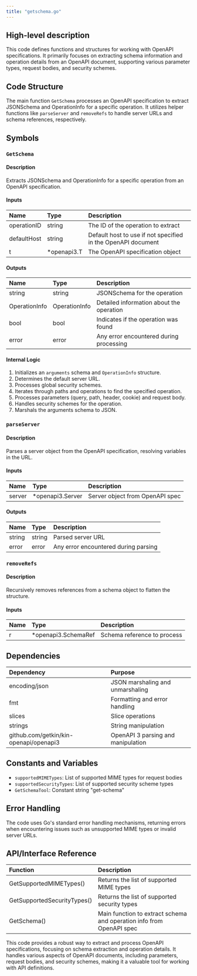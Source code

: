 ```yaml
---
title: "getschema.go"
---
```


## High-level description
This code defines functions and structures for working with OpenAPI specifications. It primarily focuses on extracting schema information and operation details from an OpenAPI document, supporting various parameter types, request bodies, and security schemes.

## Code Structure
The main function `GetSchema` processes an OpenAPI specification to extract JSONSchema and OperationInfo for a specific operation. It utilizes helper functions like `parseServer` and `removeRefs` to handle server URLs and schema references, respectively.

## Symbols

### `GetSchema`
#### Description
Extracts JSONSchema and OperationInfo for a specific operation from an OpenAPI specification.

#### Inputs
| Name | Type | Description |
|:-----|:-----|:------------|
| operationID | string | The ID of the operation to extract |
| defaultHost | string | Default host to use if not specified in the OpenAPI document |
| t | *openapi3.T | The OpenAPI specification object |

#### Outputs
| Name | Type | Description |
|:-----|:-----|:------------|
| string | string | JSONSchema for the operation |
| OperationInfo | OperationInfo | Detailed information about the operation |
| bool | bool | Indicates if the operation was found |
| error | error | Any error encountered during processing |

#### Internal Logic
1. Initializes an `arguments` schema and `OperationInfo` structure.
2. Determines the default server URL.
3. Processes global security schemes.
4. Iterates through paths and operations to find the specified operation.
5. Processes parameters (query, path, header, cookie) and request body.
6. Handles security schemes for the operation.
7. Marshals the arguments schema to JSON.

### `parseServer`
#### Description
Parses a server object from the OpenAPI specification, resolving variables in the URL.

#### Inputs
| Name | Type | Description |
|:-----|:-----|:------------|
| server | *openapi3.Server | Server object from OpenAPI spec |

#### Outputs
| Name | Type | Description |
|:-----|:-----|:------------|
| string | string | Parsed server URL |
| error | error | Any error encountered during parsing |

### `removeRefs`
#### Description
Recursively removes references from a schema object to flatten the structure.

#### Inputs
| Name | Type | Description |
|:-----|:-----|:------------|
| r | *openapi3.SchemaRef | Schema reference to process |

## Dependencies
| Dependency | Purpose |
|:-----------|:--------|
| encoding/json | JSON marshaling and unmarshaling |
| fmt | Formatting and error handling |
| slices | Slice operations |
| strings | String manipulation |
| github.com/getkin/kin-openapi/openapi3 | OpenAPI 3 parsing and manipulation |

## Constants and Variables
- `supportedMIMETypes`: List of supported MIME types for request bodies
- `supportedSecurityTypes`: List of supported security scheme types
- `GetSchemaTool`: Constant string "get-schema"

## Error Handling
The code uses Go's standard error handling mechanisms, returning errors when encountering issues such as unsupported MIME types or invalid server URLs.

## API/Interface Reference
| Function | Description |
|:---------|:------------|
| GetSupportedMIMETypes() | Returns the list of supported MIME types |
| GetSupportedSecurityTypes() | Returns the list of supported security types |
| GetSchema() | Main function to extract schema and operation info from OpenAPI spec |

This code provides a robust way to extract and process OpenAPI specifications, focusing on schema extraction and operation details. It handles various aspects of OpenAPI documents, including parameters, request bodies, and security schemes, making it a valuable tool for working with API definitions.